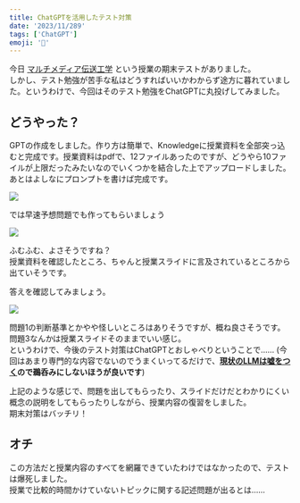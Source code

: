 ```yaml
---
title: ChatGPTを活用したテスト対策
date: '2023/11/289'
tags: ['ChatGPT']
emoji: '🤖'
---
```


今日 [マルチメディア伝送工学](http://www.ocw.titech.ac.jp/index.php?module=General&action=T0300&JWC=202302059) という授業の期末テストがありました。  
しかし、テスト勉強が苦手な私はどうすればいいかわからず途方に暮れていました。というわけで、今回はそのテスト勉強をChatGPTに丸投げしてみました。

## どうやった？

GPTの作成をしました。作り方は簡単で、Knowledgeに授業資料を全部突っ込むと完成です。授業資料はpdfで、12ファイルあったのですが、どうやら10ファイルが上限だったみたいなのでいくつかを結合した上でアップロードしました。  
あとはよしなにプロンプトを書けば完成です。

![](./_image/20231128232104.png)

では早速予想問題でも作ってもらいましょう

![](./_image/2023-11-29142011.png)

ふむふむ、よさそうですね？  
授業資料を確認したところ、ちゃんと授業スライドに言及されているところから出ていそうです。

答えを確認してみましょう。

![](./_image/2023-11-29144510.png)

問題1の判断基準とかやや怪しいところはありそうですが、概ね良さそうです。問題3なんかは授業スライドそのままでいい感じ。  
というわけで、今後のテスト対策はChatGPTとおしゃべりということで…… (今回はあまり専門的な内容でないのでうまくいってるだけで、**[現状のLLMは嘘をつく](https://www.nri.com/jp/knowledge/glossary/lst/ha/hallucination)ので鵜呑みにしないほうが良いです**)

上記のような感じで、問題を出してもらったり、スライドだけだとわかりにくい概念の説明をしてもらったりしながら、授業内容の復習をしました。  
期末対策はバッチリ！

## オチ

この方法だと授業内容のすべてを網羅できていたわけではなかったので、テストは爆死しました。  
授業で比較的時間かけていないトピックに関する記述問題が出るとは……
